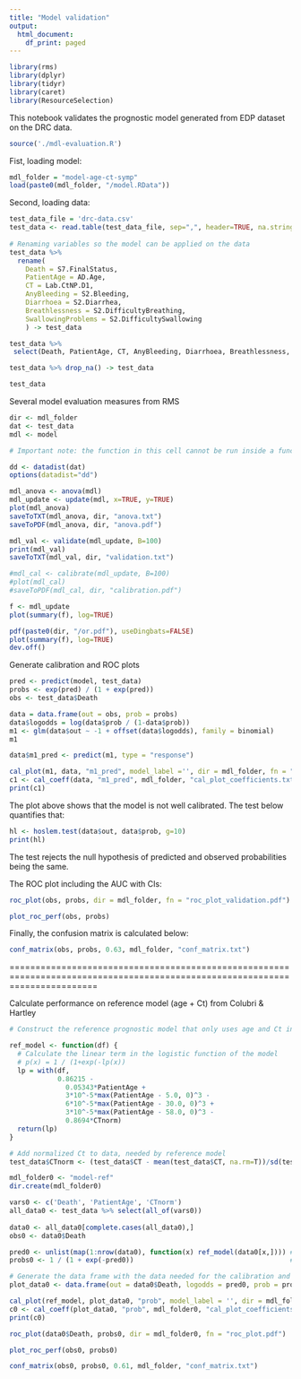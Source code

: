 ```yaml
---
title: "Model validation"
output:
  html_document:
    df_print: paged
---
```


```r
library(rms)
library(dplyr)
library(tidyr)
library(caret)
library(ResourceSelection)
```

This notebook validates the prognostic model generated from EDP dataset on the DRC data.

```r
source('./mdl-evaluation.R')
```

Fist, loading model:

```r
mdl_folder = "model-age-ct-symp"
load(paste0(mdl_folder, "/model.RData"))
```

Second, loading data:

```r
test_data_file = 'drc-data.csv' 
test_data <- read.table(test_data_file, sep=",", header=TRUE, na.strings="\\N")
  
# Renaming variables so the model can be applied on the data
test_data %>% 
  rename(
    Death = S7.FinalStatus,
    PatientAge = AD.Age,
    CT = Lab.CtNP.D1,
    AnyBleeding = S2.Bleeding,
    Diarrhoea = S2.Diarrhea,
    Breathlessness = S2.DifficultyBreathing, 
    SwallowingProblems = S2.DifficultySwallowing
    ) -> test_data

test_data %>%
 select(Death, PatientAge, CT, AnyBleeding, Diarrhoea, Breathlessness, SwallowingProblems) -> test_data

test_data %>% drop_na() -> test_data

test_data
```

Several model evaluation measures from RMS 

```r
dir <- mdl_folder
dat <- test_data
mdl <- model

# Important note: the function in this cell cannot be run inside a function for some reason...

dd <- datadist(dat)
options(datadist="dd")

mdl_anova <- anova(mdl)
mdl_update <- update(mdl, x=TRUE, y=TRUE)
plot(mdl_anova)
saveToTXT(mdl_anova, dir, "anova.txt")
saveToPDF(mdl_anova, dir, "anova.pdf")

mdl_val <- validate(mdl_update, B=100)
print(mdl_val)
saveToTXT(mdl_val, dir, "validation.txt")

#mdl_cal <- calibrate(mdl_update, B=100)
#plot(mdl_cal)
#saveToPDF(mdl_cal, dir, "calibration.pdf")

f <- mdl_update
plot(summary(f), log=TRUE)

pdf(paste0(dir, "/or.pdf"), useDingbats=FALSE) 
plot(summary(f), log=TRUE)  
dev.off()  
```

Generate calibration and ROC plots

```r
pred <- predict(model, test_data)
probs <- exp(pred) / (1 + exp(pred))
obs <- test_data$Death

data = data.frame(out = obs, prob = probs)
data$logodds = log(data$prob / (1-data$prob))
m1 <- glm(data$out ~ -1 + offset(data$logodds), family = binomial)
m1

data$m1_pred <- predict(m1, type = "response")

cal_plot(m1, data, "m1_pred", model_label ='', dir = mdl_folder, fn = "cal_plot_validation.pdf")
c1 <- cal_coeff(data, "m1_pred", mdl_folder, "cal_plot_coefficients.txt")
print(c1)
```

The plot above shows that the model is not well calibrated. The test below quantifies that:

```r
hl <- hoslem.test(data$out, data$prob, g=10)
print(hl)
```

The test rejects the null hypothesis of predicted and observed probabilities being the same.

The ROC plot including the AUC with CIs:

```r
roc_plot(obs, probs, dir = mdl_folder, fn = "roc_plot_validation.pdf")
```

```r
plot_roc_perf(obs, probs)
```

Finally, the confusion matrix is calculated below:

```r
conf_matrix(obs, probs, 0.63, mdl_folder, "conf_matrix.txt")
``` 

=============================================================================================================================

Calculate performance on reference model (age + Ct) from Colubri & Hartley 


```r
# Construct the reference prognostic model that only uses age and Ct in the first 48 hours

ref_model <- function(df) {
  # Calculate the linear term in the logistic function of the model
  # p(x) = 1 / (1+exp(-lp(x))
  lp = with(df, 
            0.86215 - 
              0.05343*PatientAge + 
              3*10^-5*max(PatientAge - 5.0, 0)^3 - 
              6*10^-5*max(PatientAge - 30.0, 0)^3 + 
              3*10^-5*max(PatientAge - 58.0, 0)^3 - 
              0.8694*CTnorm)
  return(lp)
}
```

```r
# Add normalized Ct to data, needed by reference model
test_data$CTnorm <- (test_data$CT - mean(test_data$CT, na.rm=T))/sd(test_data$CT, na.rm=T)
```

```r
mdl_folder0 <- "model-ref"
dir.create(mdl_folder0)

vars0 <- c('Death', 'PatientAge', 'CTnorm')
all_data0 <- test_data %>% select(all_of(vars0))
                             
data0 <- all_data0[complete.cases(all_data0),]
obs0 <- data0$Death

pred0 <- unlist(map(1:nrow(data0), function(x) ref_model(data0[x,]))) # prediction in log-odds (probabilities on logit scale)
probs0 <- 1 / (1 + exp(-pred0))                                       # prediction as probability response

# Generate the data frame with the data needed for the calibration and ROC plots
plot_data0 <- data.frame(out = data0$Death, logodds = pred0, prob = probs0)

cal_plot(ref_model, plot_data0, "prob", model_label = '', dir = mdl_folder0, fn = "cal_plot.pdf")
c0 <- cal_coeff(plot_data0, "prob", mdl_folder0, "cal_plot_coefficients.txt")
print(c0)
```

```r
roc_plot(data0$Death, probs0, dir = mdl_folder0, fn = "roc_plot.pdf")
```

```r
plot_roc_perf(obs0, probs0)
```

```r
conf_matrix(obs0, probs0, 0.61, mdl_folder, "conf_matrix.txt")
```